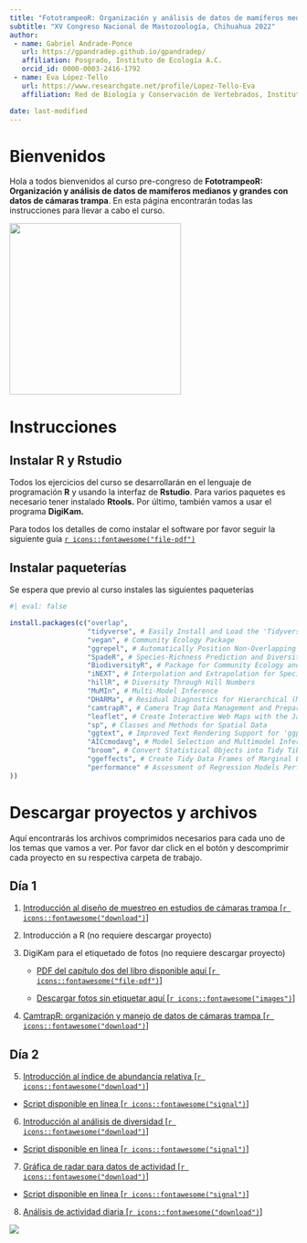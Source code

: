 ```yaml
---
title: "FototrampeoR: Organización y análisis de datos de mamíferos medianos y grandes con datos de cámaras trampa"
subtitle: "XV Congreso Nacional de Mastozoología, Chihuahua 2022"
author: 
 - name: Gabriel Andrade-Ponce
   url: https://gpandradep.github.io/gpandradep/ 
   affiliation: Posgrado, Instituto de Ecología A.C.
   orcid_id: 0000-0003-2416-1792
 - name: Eva López-Tello
   url: https://www.researchgate.net/profile/Lopez-Tello-Eva 
   affiliation: Red de Biología y Conservación de Vertebrados, Instituto de Ecología A.C.

date: last-modified
---
```


# Bienvenidos

Hola a todos bienvenidos al curso pre-congreso de **FototrampeoR: Organización y análisis de datos de mamíferos medianos y grandes con datos de cámaras trampa**. En esta página encontrarán todas las instrucciones para llevar a cabo el curso.

![](https://mamiferosmexico.org/Posters_cursos/AMMAC_Eva_Gabriel.jpg){fig-align="center" width="300"}

# Instrucciones

## Instalar R y Rstudio

Todos los ejercicios del curso se desarrollarán en el lenguaje de programación **R** y usando la interfaz de **Rstudio**. Para varios paquetes es necesario tener instalado **Rtools.** Por último, también vamos a usar el programa **DigiKam.**

Para todos los detalles de como instalar el software por favor seguir la siguiente guía [`r icons::fontawesome("file-pdf")`](https://github.com/gpandradep/Curso-Congreso-Chihuahhua/raw/main/Gu%C3%ADa%20de%20instalaci%C3%B3n%20de%20pogramas%20y%20paquetes%20R.pdf)

## Instalar paqueterías

Se espera que previo al curso instales las siguientes paqueterías

```r
#| eval: false

install.packages(c("overlap",
                   "tidyverse", # Easily Install and Load the 'Tidyverse'
                   "vegan", # Community Ecology Package
                   "ggrepel", # Automatically Position Non-Overlapping Text Labels with 'ggplot2'
                   "SpadeR", # Species-Richness Prediction and Diversity Estimation with R
                   "BiodiversityR", # Package for Community Ecology and Suitability Analysis
                   "iNEXT", # Interpolation and Extrapolation for Species Diversity
                   "hillR", # Diversity Through Hill Numbers
                   "MuMIn", # Multi-Model Inference
                   "DHARMa", # Residual Diagnostics for Hierarchical (Multi-Level / Mixed", Regression Models
                   "camtrapR", # Camera Trap Data Management and Preparation of Occupancy and Spatial Capture-Recapture Analyses
                   "leaflet", # Create Interactive Web Maps with the JavaScript 'Leaflet' Library
                   "sp", # Classes and Methods for Spatial Data
                   "ggtext", # Improved Text Rendering Support for 'ggplot2'
                   "AICcmodavg", # Model Selection and Multimodel Inference Based on (Q",AIC(c",
                   "broom", # Convert Statistical Objects into Tidy Tibbles
                   "ggeffects", # Create Tidy Data Frames of Marginal Effects for 'ggplot' from Model Outputs
                   "performance" # Assessment of Regression Models Performance
))

```

# Descargar proyectos y archivos

Aquí encontrarás los archivos comprimidos necesarios para cada uno de los temas que vamos a ver. Por favor dar click en el botón y descomprimir cada proyecto en su respectiva carpeta de trabajo.

## Día 1

1.  [Introducción al diseño de muestreo en estudios de cámaras trampa \[`r icons::fontawesome("download")`\]](https://drive.google.com/file/d/1Q-85mDLZzMikJ66JzAk7F17xoBwWRMBb/view?usp=sharing)

2.  Introducción a R (no requiere descargar proyecto)

3.  DigiKam para el etiquetado de fotos (no requiere descargar proyecto)

    -   [PDF del capítulo dos del libro disponible aquí \[`r icons::fontawesome("file-pdf")`\]](https://github.com/gpandradep/Curso-Congreso-Chihuahhua/raw/main/Cap%C3%ADtulo%202.pdf)

    -   [Descargar fotos sin etiquetar aquí \[`r icons::fontawesome("images")`\]](https://drive.google.com/file/d/1l4DW-3L-zvZjE5saVFWBZNE32El1ojKY/view?usp=sharing)

4.  [CamtrapR: organización y manejo de datos de cámaras trampa \[`r icons::fontawesome("download")`\]](https://drive.google.com/file/d/1MtVb7d9aTTovu-pQANK0C8NjN01vRZ7N/view?usp=sharing)

## Día 2

5.  [Introducción al índice de abundancia relativa \[`r icons::fontawesome("download")`\]](https://drive.google.com/file/d/1HwRYcltT1F04f7FESQmL4v7l2LaWyG6-/view?usp=sharing)

-   [Script disponible en linea \[`r icons::fontawesome("signal")`\]](https://gpandradep.github.io/Curso-Congreso-Chihuahhua/IAR_doc.html)

6.  [Introducción al análisis de diversidad \[`r icons::fontawesome("download")`\]](https://drive.google.com/file/d/1ybTBilPuMDjAOFfoSDjaJwkii5vdgUXA/view?usp=sharing)

-   [Script disponible en linea \[`r icons::fontawesome("signal")`\]](https://gpandradep.github.io/Curso-Congreso-Chihuahhua/Diversidad%20Congreso.html)

7.  [Gráfica de radar para datos de actividad \[`r icons::fontawesome("download")`\]](https://drive.google.com/file/d/1PXog2nExESwMgJ31wKVFLbXw4tMaSBZ9/view?usp=sharing)

-   [Script disponible en linea \[`r icons::fontawesome("signal")`\]](https://gpandradep.github.io/Grafico_roseta/)

8.  [Análisis de actividad diaria \[`r icons::fontawesome("download")`\]](https://drive.google.com/file/d/1OhYQO45_R4_hhLep3_CIZS36fmWO9jVM/view?usp=sharing)

![](img/banner.jpg)
